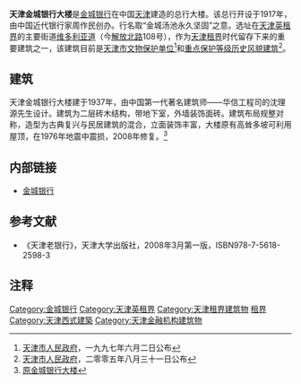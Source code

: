 {{文物保护单位
| 级别 = 省级
| 省区市 = 天津市
| 名称 = 原金城银行大楼
| 图片 = [[File:天津金城银行大楼.jpg|200px]]
| 编号 = 3
| 分类 = 近现代重要史迹及代表性建筑
| 时代 = 1937年
| 所在 = [[天津市|天津市]][[和平区_(天津市)|和平区]]
| 登录 = 1997年6月2日
}}
'''天津金城银行大楼'''是[[金城银行|金城银行]]在中国[[天津|天津]]建造的总行大楼。该总行开设于1917年，由中国近代银行家周作民创办。行名取“金城汤池永久坚固”之意。选址在[[天津英租界|天津英租界]]的主要街道[[天津维多利亚道|维多利亚道]]（今[[解放北路|解放北路]]108号），作为[[天津租界|天津租界]]时代留存下来的重要建筑之一，该建筑目前是[[天津市文物保护单位|天津市文物保护单位]]<ref>[[天津市人民政府|天津市人民政府]]，一九九七年六月二日公布</ref>和[[天津历史风貌建筑|重点保护等级历史风貌建筑]]<ref>[[天津市人民政府|天津市人民政府]]，二零零五年八月三十一日公布</ref>。

== 建筑 ==
{{天津历史风貌建筑
| 省区市 = 天津市
| 名称 = 原金城银行大楼
| 图片 = [[File:天津金城银行大楼和利华大楼.jpg|200px]]
| 编号 = 0120014
| 等级 = 重点保护
| 时代 = 1937年
| 所在 = [[天津市|天津市]][[和平区_(天津市)|和平区]]
| 公布 = 2005年8月31日
}}
天津金城银行大楼建于1937年，由中国第一代著名建筑师——华信工程司的沈理源先生设计。建筑为二层砖木结构，带地下室，外墙装饰面砖。建筑布局规整对称，造型为古典复兴与民居建筑的混合，立面装饰丰富，大楼原有高耸多坡可利用屋顶，在1976年地震中震损，2008年修复。<ref>[http://www.jwb.com.cn/jwb/html/2009-05/12/content_311893.htm 原金城银行大楼]{{dead link|date=2017年12月 |bot=InternetArchiveBot |fix-attempted=yes }}</ref>

== 内部链接 ==
* [[金城银行|金城银行]]

== 参考文献 ==
*《天津老银行》，天津大学出版社，2008年3月第一版，ISBN978-7-5618-2598-3

== 注释 ==
<div class="references-small">
<references></references>
</div>

{{天津解放北路建筑群}}
{{天津近代历史文化专题}}
{{天津市文物保护单位}}

[[Category:金城银行|Category:金城银行]]
[[Category:天津英租界|Category:天津英租界]]
[[Category:天津租界建筑物|Category:天津租界建筑物]]
[[Category:中国近代建筑|租界]] 
[[Category:天津西式建築|Category:天津西式建築]]
[[Category:天津金融机构建筑物|Category:天津金融机构建筑物]]